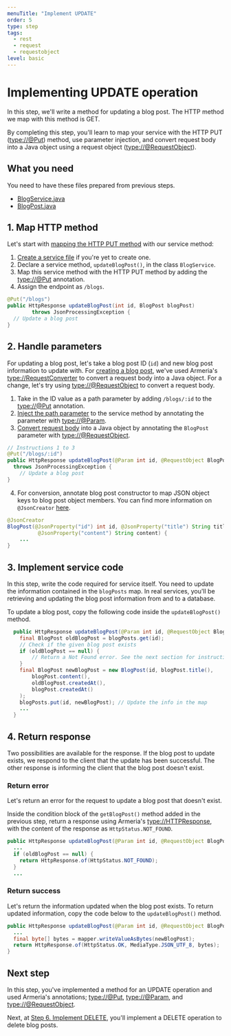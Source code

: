 ```yaml
---
menuTitle: "Implement UPDATE"
order: 5
type: step
tags:
  - rest
  - request
  - requestobject
level: basic
---
```


# Implementing UPDATE operation

In this step, we'll write a method for updating a blog post. The HTTP method we map with this method is GET.

<TutorialSteps current={5} />

By completing this step, you'll learn to map your service with the HTTP PUT (<type://@Put>) method, use parameter injection, and convert request body into a Java object using a request object (<type://@RequestObject>).

## What you need

You need to have these files prepared from previous steps.

- [BlogService.java](/tutorials/tutorial-blog-rest-step3#0-create-a-service-file)
- [BlogPost.java](/tutorials/tutorial-blog-rest-step2)

## 1. Map HTTP method

Let's start with [mapping the HTTP PUT method](/docs/server-annotated-service#mapping-http-service-methods) with our service method:

1. [Create a service file](/tutorials/tutorial-blog-rest-step3#0-create-a-service-file) if you're yet to create one.
2. Declare a service method, `updateBlogPost()`, in the class `BlogService`.
3. Map this service method with the HTTP PUT method by adding the <type://@Put> annotation.
4. Assign the endpoint as `/blogs`.

```java filename=BlogService.java highlight=1
@Put("/blogs")
public HttpResponse updateBlogPost(int id, BlogPost blogPost)
        throws JsonProcessingException {
  // Update a blog post
}
```

## 2. Handle parameters

For updating a blog post, let's take a blog post ID (`id`) and new blog post information to update with. For [creating a blog post](/tutorials/tutorial-blog-rest-step3), we've used Armeria's <type://RequestConverter> to convert a request body into a Java object. For a change, let's try using <type://@RequestObject> to convert a request body.

1. Take in the ID value as a path parameter by adding `/blogs/:id` to the <type://@Put> annotation.
2. [Inject the path parameter](/docs/server-annotated-service#parameter-injection) to the service method by annotating the parameter with <type://@Param>.
3. [Convert request body](/docs/server-annotated-service#converting-an-http-request-to-a-java-object) into a Java object by annotating the `BlogPost` parameter with <type://@RequestObject>.
  ```java filename=BlogService.java
  // Instructions 1 to 3
  @Put("/blogs/:id")
  public HttpResponse updateBlogPost(@Param int id, @RequestObject BlogPost blogPost)
    throws JsonProcessingException {
      // Update a blog post
  }
  ```
4. For conversion, annotate blog post constructor to map JSON object keys to blog post object members. You can find more information on `@JsonCreator` [here](https://www.baeldung.com/jackson-annotations#1-jsoncreator).
  ```java filename=BlogPost.java
  @JsonCreator
  BlogPost(@JsonProperty("id") int id, @JsonProperty("title") String title,
            @JsonProperty("content") String content) {
      ...
  }
  ```

## 3. Implement service code

In this step, write the code required for service itself. You need to update the information contained in the `blogPosts` map. In real services, you'll be retrieving and updating the blog post information from and to a database.

To update a blog post, copy the following code inside the `updateBlogPost()` method.

```java filename=BlogService.java
  public HttpResponse updateBlogPost(@Param int id, @RequestObject BlogPost blogPost){
    final BlogPost oldBlogPost = blogPosts.get(id);
    // Check if the given blog post exists
    if (oldBlogPost == null) {
        // Return a Not Found error. See the next section for instructions
    }
    final BlogPost newBlogPost = new BlogPost(id, blogPost.title(),
        blogPost.content(),
        oldBlogPost.createdAt(),
        blogPost.createdAt()
    );
    blogPosts.put(id, newBlogPost); // Update the info in the map
    ...
  }
```

## 4. Return response

Two possibilities are available for the response. If the blog post to update exists, we respond to the client that the update has been successful. The other response is informing the client that the blog post doesn't exist.

### Return error

Let's return an error for the request to update a blog post that doesn't exist.

Inside the condition block of the `getBlogPost()` method added in the previous step, return a response using Armeria's <type://HTTPResponse>, with the content of the response as `HttpStatus.NOT_FOUND`.

```java filename=BlogService.java highlight=4
public HttpResponse updateBlogPost(@Param int id, @RequestObject BlogPost blogPost){
  ...
  if (oldBlogPost == null) {
    return HttpResponse.of(HttpStatus.NOT_FOUND);
  }
  ...
```

### Return success

Let's return the information updated when the blog post exists. To return updated information, copy the code below to the `updateBlogPost()` method.

```java filename=BlogService.java
public HttpResponse updateBlogPost(@Param int id, @RequestObject BlogPost blogPost){
  ...
  final byte[] bytes = mapper.writeValueAsBytes(newBlogPost);
  return HttpResponse.of(HttpStatus.OK, MediaType.JSON_UTF_8, bytes);
}
```

## Next step

In this step, you've implemented a method for an UPDATE operation and used Armeria's annotations; <type://@Put>, <type://@Param>, and <type://@RequestObject>.

Next, at [Step 6. Implement DELETE](/tutorials/tutorial-blog-rest-step6), you'll implement a DELETE operation to delete blog posts.

<TutorialSteps current={5} />